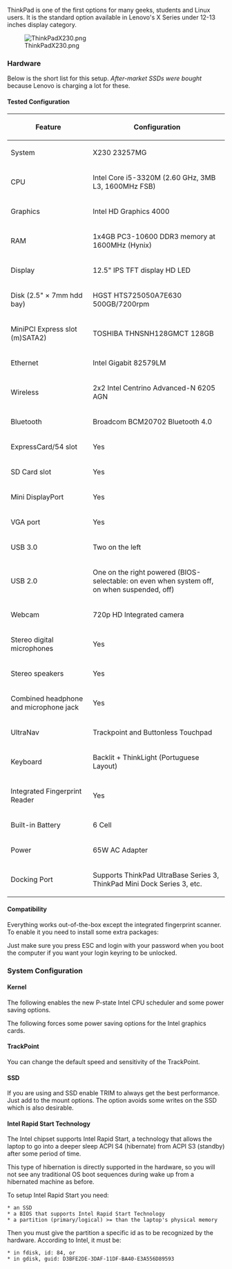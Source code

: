 ThinkPad is one of the first options for many geeks, students and Linux users. It is the standard option available in Lenovo's X Series under 12-13 inches display category.

[[File:ThinkPadX230.png]]

=== Hardware ===
Below is the short list for this setup. ''After-market SSDs were bought'' because Lenovo is charging a lot for these.

==== Tested Configuration ====
{| class="wikitable sortable"
! Feature !! Configuration
|-
|System||X230 23257MG
|-
|CPU||Intel Core i5-3320M (2.60 GHz, 3MB L3, 1600MHz FSB)
|-
|Graphics||Intel HD Graphics 4000
|-
|RAM||1x4GB PC3-10600 DDR3 memory at 1600MHz (Hynix)
|-
|Display||12.5" IPS TFT display HD LED
|-
|Disk (2.5" × 7mm hdd bay)||HGST HTS725050A7E630 500GB/7200rpm
|-
|MiniPCI Express slot (m)SATA2)||TOSHIBA THNSNH128GMCT 128GB
|-
|Ethernet||Intel Gigabit 82579LM 
|-
|Wireless||2x2 Intel Centrino Advanced-N 6205 AGN
|-
|Bluetooth||Broadcom BCM20702 Bluetooth 4.0
|-
|ExpressCard/54 slot||Yes
|-
|SD Card slot||Yes
|-
|Mini DisplayPort||Yes
|-
|VGA port||Yes
|-
|USB 3.0||Two on the left
|-
|USB 2.0||One on the right powered (BIOS-selectable: on even when system off, on when suspended, off)
|-
|Webcam||720p HD Integrated camera
|-
|Stereo digital microphones||Yes
|-
|Stereo speakers||Yes
|-
|Combined headphone and microphone jack||Yes
|-
|UltraNav||Trackpoint and Buttonless Touchpad
|-
|Keyboard||Backlit + ThinkLight (Portuguese Layout)
|-
|Integrated Fingerprint Reader||Yes
|-
|Built-in Battery||6 Cell
|-
|Power||65W AC Adapter
|-
|Docking Port||Supports ThinkPad UltraBase Series 3, ThinkPad Mini Dock Series 3, etc.
|}

==== Compatibility ====

Everything works out-of-the-box except the integrated fingerprint scanner. To enable it you need to install some extra packages: {{ic|apt-get install libpam-fprintd}}

Just make sure you press ESC and login with your password when you boot the computer if you want your login keyring to be unlocked.

=== System Configuration ===

==== Kernel ====

The following enables the new P-state Intel CPU scheduler and some power saving options.

{{hc|/etc/default/grub|2=<nowiki>
GRUB_CMDLINE_LINUX_DEFAULT="quiet splash intel_pstate=enable pcie_aspm=force drm.vblankoffdelay=1"
</nowiki>
}}

The following forces some power saving options for the Intel graphics cards.

{{hc|/etc/modprobe.d/i915.conf|2=<nowiki>
options i915 i915_enable_rc6=7 i915_enable_fbc=1 lvds_downclock=1 semaphores=1
</nowiki>
}}

==== TrackPoint ====

You can change the default speed and sensitivity of the TrackPoint.

{{hc|/etc/udev/rules.d/10-trackpoint.rules|2=<nowiki>
SUBSYSTEM=="serio", DRIVERS=="psmouse", WAIT_FOR="/sys/devices/platform/i8042/serio1/serio2/sensitivity", ATTR{sensitivity}="220", ATTR{speed}="110"
</nowiki>
}}

==== SSD ====

If you are using and SSD enable TRIM to always get the best performance. Just add {{ic|relatime,discard}} to the mount options. The {{ic|relatime}} option avoids some writes on the SSD which is also desirable.

{{hc|/etc/fstab|2=<nowiki>
/dev/mapper/ubuntu--vg-root / ext4 errors=remount-ro,relatime,discard 0 1
</nowiki>
}}

==== Intel Rapid Start Technology ====

The Intel chipset supports Intel Rapid Start, a technology that allows the laptop to go into a deeper sleep ACPI S4 (hibernate) from ACPI S3 (standby) after some period of time.

This type of hibernation is directly supported in the hardware, so you will not see any traditional OS boot sequences during wake up from a hibernated machine as before.

To setup Intel Rapid Start you need:

 * an SSD
 * a BIOS that supports Intel Rapid Start Technology
 * a partition (primary/logical) >= than the laptop's physical memory

Then you must give the partition a specific id as to be recognized by the hardware. According to Intel, it must be:

 * in fdisk, id: 84, or
 * in gdisk, guid: D3BFE2DE-3DAF-11DF-BA40-E3A556D89593